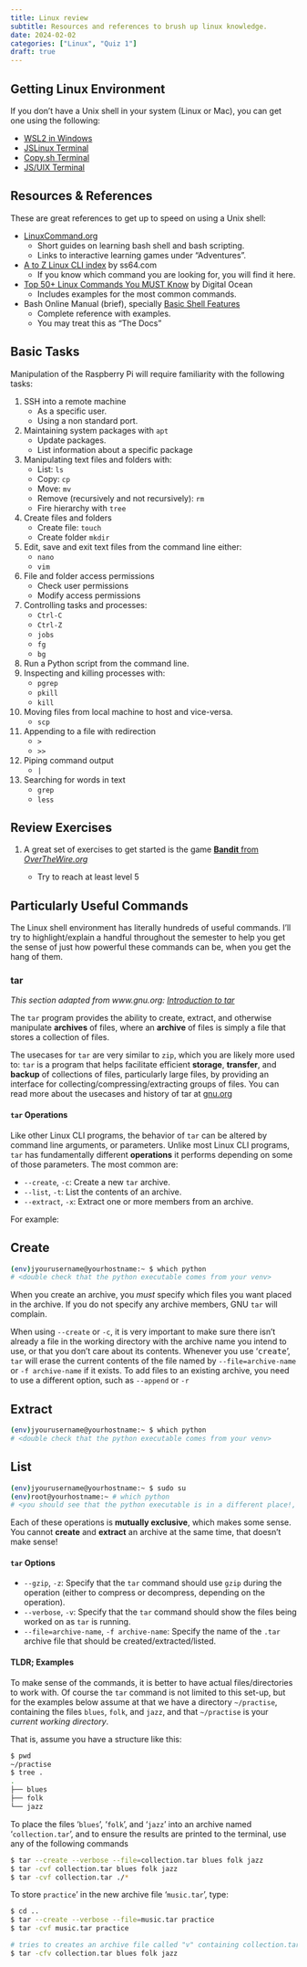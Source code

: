 ```yaml
---
title: Linux review
subtitle: Resources and references to brush up linux knowledge.
date: 2024-02-02
categories: ["Linux", "Quiz 1"]
draft: true
---
```


## Getting Linux Environment

If you don't have a Unix shell in your system (Linux or Mac), you can get one using the following:

- [WSL2 in Windows](https://learn.microsoft.com/en-us/windows/wsl/install)
- [JSLinux Terminal](https://bellard.org/jslinux/)
- [Copy.sh Terminal](https://copy.sh/v86/?profile=linux26)
- [JS/UIX Terminal](http://www.masswerk.at/jsuix/index.html)

## Resources & References

These are great references to get up to speed on using a Unix shell:

- [LinuxCommand.org](https://linuxcommand.org/index.php)
	- Short guides on learning bash shell and bash scripting.
	- Links to interactive learning games under "Adventures".
- [A to Z Linux CLI index](https://ss64.com/bash/) by ss64.com
	- If you know which command you are looking for, you will find it here.
- [Top 50+ Linux Commands You MUST Know](https://www.digitalocean.com/community/tutorials/linux-commands) by Digital Ocean
	- Includes examples for the most common commands.
- Bash Online Manual (brief), specially [Basic Shell Features](https://devdocs.io/bash/basic-shell-features)
	- Complete reference with examples.
	- You may treat this as "The Docs"


## Basic Tasks

Manipulation of the Raspberry Pi will require familiarity with the following tasks:

1. SSH into a remote machine
	- As a specific user.
	- Using a non standard port.
2. Maintaining system packages with `apt`
	- Update packages.
	- List information about a specific package
3. Manipulating text files and folders with:
	- List: `ls`
	- Copy: `cp`
	- Move: `mv`
	- Remove (recursively and not recursively): `rm`
	- Fire hierarchy with `tree`
4. Create files and folders
	- Create file: `touch`
	- Create folder `mkdir`
5. Edit, save and exit text files from the command line either:
	- `nano`
	- `vim`
6. File and folder access permissions
	- Check user permissions
	- Modify access permissions
7. Controlling tasks and processes:
	- `Ctrl-C`
	- `Ctrl-Z`
	- `jobs`
	- `fg`
	- `bg`
8. Run a Python script from the command line.
9. Inspecting and killing processes with:
	- `pgrep`
	- `pkill`
	- `kill`
10. Moving files from local machine to host and vice-versa.
	- `scp`
11. Appending to a file with redirection
	 - `>`
	 - `>>`
12. Piping command output
	  - `|`
13. Searching for words in text
	  - `grep`
	  - `less`

## Review Exercises

1. A great set of exercises to get started is the game [**Bandit** from *OverTheWire.org*](https://overthewire.org/wargames/bandit/)

	- Try to reach at least level 5


## Particularly Useful Commands

The Linux shell environment has literally hundreds of useful commands. I'll try to highlight/explain a handful throughout the semester to help you get the sense of just how powerful these commands can be, when you get the hang of them.

### tar

*This section adapted from www.gnu.org: [Introduction to tar](https://www.gnu.org/software/tar/manual/html_chapter/Tutorial.html)*

The `tar` program provides the ability to create, extract, and otherwise manipulate **archives** of files, where an **archive** of files is simply a file that stores a collection of files. 

The usecases for `tar` are very similar to `zip`, which you are likely more used to: `tar` is a program that helps facilitate efficient **storage**, **transfer**, and **backup** of collections of files, particularly large files, by providing an interface for collecting/compressing/extracting groups of files. You can read more about the usecases and history of tar at [gnu.org](https://www.gnu.org/software/tar/manual/html_chapter/Introduction.html#What-tar-Does)

#### `tar` Operations

Like other Linux CLI programs, the behavior of `tar` can be altered by command line arguments, or parameters. Unlike most Linux CLI programs, `tar` has fundamentally different **operations** it performs depending on some of those parameters. The most common are:

- `--create`, `-c`: Create a new `tar` archive.
- `--list`, `-t`: List the contents of an archive.
- `--extract`, `-x`: Extract one or more members from an archive.

For example:

::: {.panel-tabset}

## Create

```bash
(env)jyourusername@yourhostname:~ $ which python
# <double check that the python executable comes from your venv>
```

When you create an archive, you *must* specify which files you want
placed in the archive. If you do not specify any archive members, GNU
`tar` will complain.

::: {.callout-important}
When using `--create` or `-c`, it is very important to make sure there isn't already a file in the working directory with the archive name you intend to use, or that you don't care about its contents. Whenever you use '`create`{.sample}', `tar` will erase the current
contents of the file named by `--file=archive-name` or `-f archive-name` if it exists. To add files to an existing archive, you need to use a different option, such as `--append` or `-r`
:::

## Extract

```bash
(env)jyourusername@yourhostname:~ $ which python
# <double check that the python executable comes from your venv>
```

## List

```bash
(env)jyourusername@yourhostname:~ $ sudo su
(env)root@yourhostname:~ # which python
# <you should see that the python executable is in a different place!, even though we still have "env">
```

:::

Each of these operations is **mutually exclusive**, which makes some sense. You cannot **create** and **extract** an archive at the same time, that doesn't make sense!

#### `tar` Options

- `--gzip`, `-z`: Specify that the `tar` command should use `gzip` during the operation (either to compress or decompress, depending on the operation).
- `--verbose`, `-v`: Specify that the `tar` command should show the files being worked on as `tar` is running.
- `--file=archive-name`, `-f archive-name`: Specify the name of the `.tar` archive file that should be created/extracted/listed.


#### TLDR; Examples

To make sense of the commands, it is better to have actual files/directories to work with. Of course the `tar` command is not limited to this set-up, but for the examples below assume at that we have a directory `~/practise`, containing the files `blues`, `folk`, and `jazz`, and that `~/practise` is your *current working directory*. 

That is, assume you have a structure like this:

```bash
$ pwd
~/practise
$ tree .
.
├── blues
├── folk
└── jazz
```

To place the files '`blues`', '`folk`', and '`jazz`' into an archive named '`collection.tar`', and to ensure the results are printed to the terminal, use any of the following commands

```bash
$ tar --create --verbose --file=collection.tar blues folk jazz
$ tar -cvf collection.tar blues folk jazz
$ tar -cvf collection.tar ./*
```

To store `practice`' in the new archive file '`music.tar`', type:

```bash
$ cd ..
$ tar --create --verbose --file=music.tar practice
$ tar -cvf music.tar practice
```

```bash
# tries to creates an archive file called "v" containing collection.tar, blues, folk, jazz; succeeds if collection.tar already exists, errors out if it does not.
$ tar -cfv collection.tar blues folk jazz 
```


